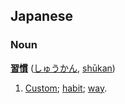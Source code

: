 == Japanese ==
=== Noun ===
'''[[習]][[慣]]''' ([[しゅうかん]], [[shūkan]])

# [[Custom]]; [[habit]]; [[way]].